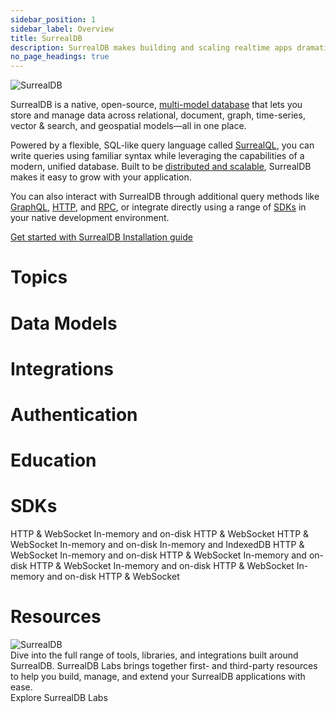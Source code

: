 ```yaml
---
sidebar_position: 1
sidebar_label: Overview
title: SurrealDB
description: SurrealDB makes building and scaling realtime apps dramatically quicker and easier. Get started by installing the server and jump into our getting started guide.
no_page_headings: true
---
```































<div class="flag-title">
	<Image
		class="h-12"
		alt="SurrealDB"
		src={{
			light: LightSurreal,
			dark: DarkSurreal,
		}}
	/>
</div>

SurrealDB is a native, open-source, [multi-model database](/features/multi-model-database) that lets you store and manage data across relational, document, graph, time-series, vector & search, and geospatial models—all in one place.

Powered by a flexible, SQL-like query language called [SurrealQL](/docs/surrealql), you can write queries using familiar syntax while leveraging the capabilities of a modern, unified database. Built to be [distributed and scalable](/docs/surrealdb/introduction/architecture), SurrealDB makes it easy to grow with your application.

You can also interact with SurrealDB through additional query methods like [GraphQL](/docs/surrealdb/querying/graphql), [HTTP](/docs/surrealdb/integration/http), and [RPC](/docs/surrealdb/integration/rpc), or integrate directly using a range of [SDKs](/docs/surrealdb/integration/sdks) in your native development environment.

<div class="flex gap-4 items-center mt-6 mb-16">
	<a
		href="/docs/surrealdb/introduction/start"
		class="gradient-button group"
	>
		Get started with SurrealDB
		<Icon name="fa6-solid:arrow-right" class="w-4 transition-transform group-hover:translate-x-1" />
	</a>
	<a
		href="/docs/surrealdb/installation"
		class="outline-button group"
	>
		Installation guide
		<Icon name="fa6-solid:arrow-right" class="w-4 transition-transform group-hover:translate-x-1" />
	</a>
</div>

# Topics
<Boxes columns={2} wider class="pt-2">
	<IconBox
		title="Surreal Cloud"
		subtitle="Managed Cloud Hosting"
		description="Effortlessly deploy, manage, and scale your SurrealDB instances in the cloud."
		href="/docs/cloud"
		icon={{ light: LightCloud, dark: DarkCloud }}
	/>
	<IconBox
		title="Surrealist"
		subtitle="Management Interface"
		description="The official dashboard to query and manage your SurrealDB databases."
		href="/docs/surrealist"
		icon={{ light: LightSurrealist, dark: DarkSurrealist }}
	/>
	<IconBox
		title="SurrealQL"
		subtitle="Query Language"
		description="Discover SurrealQL, a powerful and intuitive SQL-like language built for SurrealDB."
		href="/docs/surrealql"
		icon={{ light: LightSurrealQL, dark: DarkSurrealQL }}
	/>
</Boxes>
	
# Data Models
<Boxes wider class="pt-2">
	<IconBox
		title="Document"
		description="Document database that is designed to make building and scaling realtime apps dramatically quicker and easier."
		href="/docs/surrealdb/models/document"
		icon={{ light: LightDocument, dark: DarkDocument }}
	/>
	<IconBox
		title="Graph"
		description="Graph database that is designed to make building and scaling realtime apps dramatically quicker and easier."
		href="/docs/surrealdb/models/graph"
		icon={{ light: GraphLight, dark: GraphDark }}
	/>
	<IconBox
		title="Vector"
		description="Vector database that is designed to make building and scaling realtime apps dramatically quicker and easier."
		href="/docs/surrealdb/models/vector"
		icon={{ light: VectorLight, dark: VectorDark }}
	/>
	<IconBox
		title="Full-Text Search"
		description="Full-Text Search database that is designed to make building and scaling realtime apps dramatically quicker and easier."
		href="/docs/surrealdb/models/full-text-search"
		icon={{ light: FullTextSearchLight, dark: FullTextSearchDark }}
	/>
	<IconBox
		title="Time Series"
		description="Time Series database that is designed to make building and scaling realtime apps dramatically quicker and easier."
		href="/docs/surrealdb/models/time-series"
		icon={{ light: LightTimeSeries, dark: DarkTimeSeries }}
	/>
	<IconBox
		title="Geospatial"
		description="Geospatial database that is designed to make building and scaling realtime apps dramatically quicker and easier."
		href="/docs/surrealdb/models/geospatial"
		icon={{ light: LightGeospatial, dark: DarkGeospatial }}
	/>
</Boxes>
	
# Integrations
<Boxes columns={3} wider class="pt-2">
	<IconBox
		title="Data Management"
		description="SurrealDB integrates with Airbyte, Fivetran, and more to help you manage your data."
		href="/docs/integrations/data-management"
		icon={{ light: LightIntegrations, dark: DarkIntegrations }}
	/>
	<IconBox
	title="Embeddings"
	description="SurrealDB provides a number of different embeddings features that can be used to manage your data."
	href="/docs/integrations/embeddings"
	icon={{ light: LightIntegrations, dark: DarkIntegrations }}
	/>
	<IconBox
	title="Frameworks"
	description="SurrealDB integrates with a number of different frameworks to help you build your applications."
	href="/docs/integrations/frameworks"
	icon={{ light: LightIntegrations, dark: DarkIntegrations }}
	/>
</Boxes>

# Authentication
<Boxes columns={3} wider class="pt-2">
	<IconBox
		title="System Access"
		description=" System access is used to authenticate and authorize users to access the SurrealDB server."
		href="/docs/surrealdb/security/authentication"
		icon={{ light: SystemAccessLight, dark: SystemAccessDark }}
	/>
	<IconBox
		title="Record Access"
		description="Record access is used to authenticate and authorize users to access the SurrealDB database."
		href="/docs/surrealql/statements/define/access/record"
		icon={{ light: RecordAccessLight, dark: RecordAccessDark }}
	/>
	<IconBox
		title="Token Accesss"
		description="Token access is used to authenticate and authorize users to access the SurrealDB database."
		href="/docs/surrealql/statements/define/access/jwt"
		target="_blank"
		rel="noopener noreferrer"
		icon={{ light: TokenAccessLight, dark: TokenAccessDark }}
	/>
</Boxes>

# Education
<Boxes columns={3} wider class="pt-2">
	<IconBox
		title="SurrealDB University"
		description="Watch videos, live streams, and expert talks to quickly learn key SurrealDB concepts and insights."
		href="/learn"
		icon={{ light: LightUniversity, dark: DarkUniversity }}
	/>
	<IconBox
		title="Aeon's Surreal Renaissance"
		description="Learn SurrealDB through an engaging, story-driven experience that feels like watching a movie."
		href="/learn/book"
		icon={{ light: LightBook, dark: DarkBook }}
	/>
	<IconBox
		title="Surreal Sidekick"
		description="Surreal Sidekick is your go to AI assistant for all things SurrealDB related."
		href="https://app.surrealdb.com/chat"
		target="_blank"
		rel="noopener noreferrer"
		icon={{ light: SidekickLight, dark: SidekickDark }}
	/>
</Boxes>

# SDKs
<Boxes columns={3} wider class="pt-2">
	<IconBox
		title="Rust"
		description="Connect to SurrealDB in Rust applications."
		href="/docs/sdk/rust"
		icon={{ light: LightRust, dark: DarkRust }}
	>
		<Check>HTTP & WebSocket</Check>
		<Check>In-memory and on-disk</Check>
	</IconBox>
	<IconBox
		title="JavaScript"
		description="Connect to SurrealDB from JavaScript environments."
		href="/docs/sdk/javascript"
		icon={{ light: LightJavascript, dark: DarkJavascript }}
	>
		<Check>HTTP & WebSocket</Check>
	</IconBox>
	<IconBox
		title="Node.js"
		description="Node.js adapter for the JavaScript SDK."
		href="/docs/sdk/javascript/engines/node"
		icon={{ light: LightNodejs, dark: DarkNodejs }}
	>
		<Check>HTTP & WebSocket</Check>
		<Check>In-memory and on-disk</Check>
	</IconBox>
	<IconBox
		title="WASM"
		description="WebAssembly adapter for the JavaScript SDK."
		href="/docs/sdk/javascript/engines/wasm"
		icon={{ light: LightWasm, dark: DarkWasm }}
	>
		<Check>In-memory and IndexedDB</Check>
	</IconBox>
	<IconBox
		title="Java"
		description="Connect to SurrealDB in Java applications."
		href="/docs/sdk/java"
		icon={{ light: LightJava, dark: DarkJava }}
	>
		<Check>HTTP & WebSocket</Check>
		<Check>In-memory and on-disk</Check>
	</IconBox>
	<IconBox
		title="Golang"
		description="Connect to SurrealDB in Go applications."
		href="/docs/sdk/golang"
		icon={{ light: LightGolang, dark: DarkGolang }}
	>
		<Check>HTTP & WebSocket</Check>
		<Check>In-memory and on-disk</Check>
	</IconBox>
	<IconBox
		title="Python"
		description="Connect to SurrealDB in Python applications."
		href="/docs/sdk/python"
		icon={{ light: LightPython, dark: DarkPython }}
	>
		<Check>HTTP & WebSocket</Check>
		<Check>In-memory and on-disk</Check>
	</IconBox>
	<IconBox
		title=".NET"
		description="Connect to SurrealDB in .NET applications."
		href="/docs/sdk/dotnet"
		icon={{ light: LightDotnet, dark: DarkDotnet }}
	>
		<Check>HTTP & WebSocket</Check>
		<Check>In-memory and on-disk</Check>
	</IconBox>
	<IconBox
		title="PHP"
		description="Connect to SurrealDB in PHP applications."
		href="/docs/sdk/php"
		icon={{ light: LightPhp, dark: DarkPhp }}
	>
		<Check>HTTP & WebSocket</Check>
	</IconBox>
</Boxes>


# Resources
<BasicBox href="/docs/labs" class="group block">
	<Image
		class="block h-5"
		alt="SurrealDB"
		src={{
			light: LightLabs,
			dark: DarkLabs,
		}}
	/>
	<div class="mt-6">
		Dive into the full range of tools, libraries, and integrations built around SurrealDB. SurrealDB Labs brings together first- and third-party resources to help you build, manage, and extend your SurrealDB applications with ease.
	</div>
	<div class="mt-6 flex gap-2 items-center">
		<div class="!text-surreal-pink">Explore SurrealDB Labs</div>
		<Icon name="fa6-solid:arrow-right" class="w-4 text-surreal-pink transition-transform group-hover:translate-x-1" />
	</div>
</BasicBox>